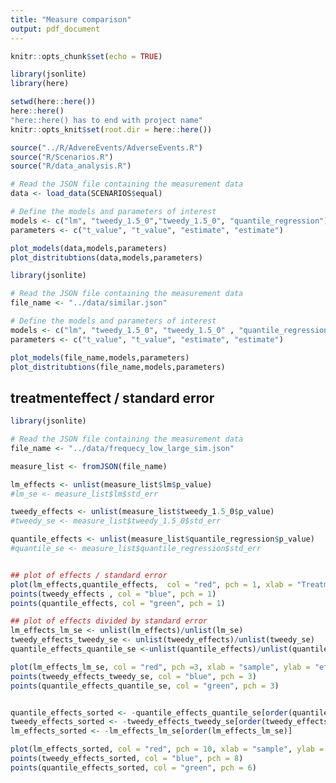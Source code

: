 ```yaml
---
title: "Measure comparison"
output: pdf_document
---
```


```r
knitr::opts_chunk$set(echo = TRUE)

library(jsonlite)
library(here)

setwd(here::here())
here::here() 
"here::here() has to end with project name"
knitr::opts_knit$set(root.dir = here::here())

source("../R/AdvereEvents/AdverseEvents.R")
source("R/Scenarios.R")
source("R/data_analysis.R")

```

```r

# Read the JSON file containing the measurement data
data <- load_data(SCENARIOS$equal)

# Define the models and parameters of interest
models <- c("lm", "tweedy_1.5_0","tweedy_1.5_0", "quantile_regression")
parameters <- c("t_value", "t_value", "estimate", "estimate")

plot_models(data,models,parameters)
plot_distritubtions(data,models,parameters)

```

```r
library(jsonlite)

# Read the JSON file containing the measurement data
file_name <- "../data/similar.json"

# Define the models and parameters of interest
models <- c("lm", "tweedy_1.5_0", "tweedy_1.5_0" , "quantile_regression")
parameters <- c("t_value", "t_value", "estimate", "estimate")

plot_models(file_name,models,parameters)
plot_distritubtions(file_name,models,parameters)

```


## treatmenteffect / standard error

```r
library(jsonlite)

# Read the JSON file containing the measurement data
file_name <- "../data/frequecy_low_large_sim.json"

measure_list <- fromJSON(file_name)

lm_effects <- unlist(measure_list$lm$p_value)
#lm_se <- measure_list$lm$std_err 

tweedy_effects <- unlist(measure_list$tweedy_1.5_0$p_value)
#tweedy_se <- measure_list$tweedy_1.5_0$std_err

quantile_effects <- unlist(measure_list$quantile_regression$p_value)
#quantile_se <- measure_list$quantile_regression$std_err


## plot of effects / standard error
plot(lm_effects,quantile_effects,  col = "red", pch = 1, xlab = "Treatment effect", ylab = "Standard error")
points(tweedy_effects , col = "blue", pch = 1)
points(quantile_effects, col = "green", pch = 1)

## plot of effects divided by standard error
lm_effects_lm_se <- unlist(lm_effects)/unlist(lm_se)
tweedy_effects_tweedy_se <- unlist(tweedy_effects)/unlist(tweedy_se)
quantile_effects_quantile_se <-unlist(quantile_effects)/unlist(quantile_se)

plot(lm_effects_lm_se, col = "red", pch =3, xlab = "sample", ylab = "effect/std")
points(tweedy_effects_tweedy_se, col = "blue", pch = 3)
points(quantile_effects_quantile_se, col = "green", pch = 3)


quantile_effects_sorted <- -quantile_effects_quantile_se[order(quantile_effects_quantile_se)]
tweedy_effects_sorted <- -tweedy_effects_tweedy_se[order(tweedy_effects_tweedy_se)]
lm_effects_sorted <- -lm_effects_lm_se[order(lm_effects_lm_se)]

plot(lm_effects_sorted, col = "red", pch = 10, xlab = "sample", ylab = "effect/std")
points(tweedy_effects_sorted, col = "blue", pch = 8)
points(quantile_effects_sorted, col = "green", pch = 6)

```
